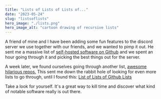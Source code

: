 ```yaml
---
title: "Lists of Lists of Lists of..."
date: "2023-05-24"
slug: "listsoflists"
hero_image: "./lists.png"
hero_image_alt: "cartoon drawing of recursive lists"
---
```


A friend of mine and I have been adding some fun features to the discord server we use together with our friends, and we wanted to pimp it out.
He sent me a massive list of [self-hosted software on Github](https://github.com/awesome-selfhosted/awesome-selfhosted) and we spent an hour going through it and picking the best things out for the server.


A week later, we found ourselves going through another list, [awesome hilarious repos.](https://github.com/terremoth/awesome-hilarious-repos "https://github.com/terremoth/awesome-hilarious-repos")
This sent me down the rabbit hole of looking for even more lists to go through, until I found this: [List of Lists of Github Lists](https://github.com/yaph/lologl)


Take a look for yourself. It's a great way to kill time and discover what kind of notable software really is out there.
